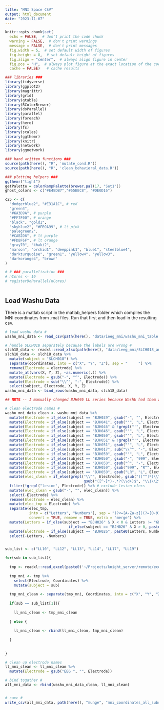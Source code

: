 ```yaml
---
title: "MNI Space CSV"
output: html_document
date: "2023-11-07"
---
```


```r
knitr::opts_chunk$set(
  echo = FALSE,  # don't print the code chunk
  warning = FALSE,  # don't print warnings
  message = FALSE,  # don't print messages
  fig.width = 5,  # set default width of figures
  fig.height = 8,  # set default height of figures
  fig.align = "center",  # always align figure in center
  fig.pos = "H",  # always plot figure at the exact location of the code chunk
  cache = FALSE)   # cache results

### libraries ###
library(tidyverse)
library(ggplot2)
library(magrittr)
library(grid)
library(gtable)
library(RColorBrewer)
library(doParallel)
library(parallel)
library(foreach)
library(here)
library(fs)
library(scales)
library(ggthemr)
library(knitr)
library(network)
library(ggnetwork)

### hand written functions ###
source(path(here(), "R", 'mutate_cond.R'))
source(path(here(), "R", 'clean_behavioral_data.R'))

### plotting helpers ###
ggthemr("light")
getPalette = colorRampPalette(brewer.pal(17, "Set1"))
ghost_colors <- c("#E48DB7","#55BBC8", "#DE0D16")

c25 <- c(
  "dodgerblue2", "#E31A1C", # red
  "green4",
  "#6A3D9A", # purple
  "#FF7F00", # orange
  "black", "gold1",
  "skyblue2", "#FB9A99", # lt pink
  "palegreen2",
  "#CAB2D6", # lt purple
  "#FDBF6F", # lt orange
  "gray70", "khaki2",
  "maroon", "orchid1", "deeppink1", "blue1", "steelblue4",
  "darkturquoise", "green1", "yellow4", "yellow3",
  "darkorange4", "brown"
)

# # ### parallelization ###
# nCores <- 16
# registerDoParallel(nCores)



```

## Load Washu Data 

There is a matlab script in the matlab_helpers folder which compiles the MNI coordinates from .mat files. Run that first and then load in the resulting csv.

```r

# load washu data #
washu_mni_data <- read_csv(path(here(), 'data/ieeg_mni/washu_mni_table.csv'))

# handle SLCH018 separately because the labels are wrong #
slch18_data <- readxl::read_xlsx(path(here(), "data/ieeg_mni/SLCH018_anatomy.xlsx"))
slch18_data <- slch18_data %>%
  mutate(subject = "SLCH018") %>%
  separate(coordinates, into = c("X", "Y", "Z"), sep = "     ") %>%
  rename(Electrode = electrode) %>%
  mutate_at(vars(X, Y, Z), ~as.numeric(.)) %>%
  mutate(Electrode = gsub("-", "^", Electrode)) %>%
  mutate(Electrode = sub("\\^", "-", Electrode)) %>%
  select(subject, Electrode, X, Y, Z)
washu_mni_data <- bind_rows(washu_mni_data, slch18_data)

## NOTE -- I manually changed BJH046 LL series because WashU had them as 101, 102, instead of 1, 2 and I only caught this later

# clean electrode names #
washu_mni_data_clean <- washu_mni_data %>%
  mutate(Electrode = if_else(subject == "BJH039", gsub("-", "", Electrode), Electrode)) %>%
  mutate(Electrode = if_else(subject == "BJH041", gsub("'", "L", Electrode), Electrode)) %>%
  mutate(Electrode = if_else(subject == "BJH046" & !grepl("'", Electrode), sub("\\^", "R^", Electrode), Electrode)) %>%
  mutate(Electrode = if_else(subject == "BJH046", gsub("'", "L", Electrode), Electrode)) %>%
  mutate(Electrode = if_else(subject == "BJH050", gsub("'", "L", Electrode), Electrode)) %>%
  mutate(Electrode = if_else(subject == "BJH051" & !grepl("'", Electrode), sub("\\^", "R^", Electrode), Electrode)) %>%
  mutate(Electrode = if_else(subject == "BJH051", gsub("'", "L", Electrode), Electrode)) %>%
  mutate(Electrode = if_else(subject == "BJH017", sub("\\^", "-", Electrode), Electrode)) %>%
  mutate(Electrode = if_else(subject == "BJH050", gsub("'", "L", Electrode), Electrode)) %>%
  mutate(Electrode = if_else(subject == "BJH050", gsub("-", "999", Electrode), Electrode)) %>%
  mutate(Electrode = if_else(subject == "BJH050", gsub("^", "-", Electrode), Electrode)) %>%
  mutate(Electrode = if_else(subject == "BJH050", gsub("999", "R^", Electrode), Electrode)) %>%
  mutate(Electrode = if_else(subject == "BJH050", gsub("LR", "L", Electrode), Electrode)) %>%
  mutate(elec_clean = if_else(grepl("\\^", Electrode), gsub("([^^]*)\\^.*?(\\d+)$", "\\1\\2", Electrode),
                                    gsub("([^-]*)-.*?(\\d+)$", "\\1\\2", Electrode))) %>% # fix weird Washu naming
  filter(!grepl("lesion", Electrode)) %>% # exclude lesion elecs
  mutate(elec_clean = gsub("-", "", elec_clean)) %>%
  select(-Electrode) %>%
  rename(Electrode = elec_clean) %>%
  mutate(elec_tmp = Electrode) %>%
  separate(elec_tmp, 
           into = c("Letters", "Numbers"), sep = "(?<=[A-Za-z])(?=[0-9])", 
           convert = TRUE, remove = TRUE, extra = "merge") %>%
  mutate(Letters = if_else(subject == "BJH026" & X < 0 & Letters != "GL", paste0(Letters, "L"),
                             if_else(subject == "BJH026" & X > 0, paste0(Letters, "R"), Letters))) %>%
  mutate(Electrode = if_else(subject == "BJH026", paste0(Letters, Numbers), Electrode)) %>%
  select(-Letters, -Numbers)



```

```r

sub_list <- c("LL10", "LL12", "LL13", "LL14", "LL17", "LL19")

for(sub in sub_list){
  
  tmp <- readxl::read_excel(paste0('~/Projects/knight_server/remote/ecog/DATA_FOLDER/Loma_Linda/', sub, '/Notes/', sub, '_Elec_Notes.xlsx'))
  
  tmp_mni <- tmp %>%
    select(Electrode, Coordinates) %>%
    mutate(subject = sub) 
  
  tmp_mni_clean <- separate(tmp_mni, Coordinates, into = c("X", "Y", "Z"), sep = "\\s+")
  
  if(sub == sub_list[1]){
    
    ll_mni_clean <- tmp_mni_clean
    
  } else {
    
    ll_mni_clean <- rbind(ll_mni_clean, tmp_mni_clean)
    
  }
    
  
}

# clean up electrode names
ll_mni_clean <- ll_mni_clean %>%
  mutate(Electrode = gsub("EEG ", "", Electrode))


```


```r

# bind togather #
all_mni_data <- rbind(washu_mni_data_clean, ll_mni_clean)


# save #
write_csv(all_mni_data, path(here(), "munge", "mni_coordinates_all_subs.csv"))

```



